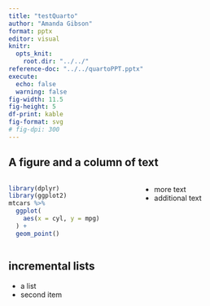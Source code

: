```yaml
---
title: "testQuarto"
author: "Amanda Gibson"
format: pptx
editor: visual
knitr:
  opts_knit:
    root.dir: "../../"
reference-doc: "../../quartoPPT.pptx"
execute:
  echo: false
  warning: false
fig-width: 11.5
fig-height: 5
df-print: kable
fig-format: svg
# fig-dpi: 300
---
```


## A figure and a column of text

:::: {.columns}

::: {.column width="50%"}

```r
library(dplyr)
library(ggplot2)
mtcars %>%
  ggplot(
    aes(x = cyl, y = mpg)
  ) +
  geom_point()
```

:::

::: {.column width="50%"}

::: {.incremental}

- more text
- additional text

:::

:::

::::

## incremental lists

::: {.incremental}

- a list
- second item

:::
